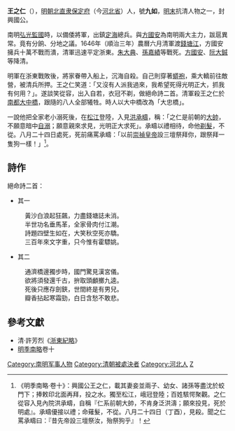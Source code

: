 '''王之仁'''（{{bd|？||1646年||catIdx=W}}），[[明朝|明朝]][[北直隶|北直隶]][[保定府|保定府]]（今[[河北省|河北省]]）人，號'''九如'''，[[明末|明末]]抗清人物之一，封興國公。

南明[[弘光|弘光]][[監國|監國]]時，以備倭將軍，出鎮[[定海|定海]]總兵。與[[方國安|方國安]]為南明兩大主力，跋扈異常。竟有分餉、分地之議。1646年（順治三年）農曆六月清軍渡[[錢塘江|錢塘江]]，方國安擁兵十萬不戰而潰，清軍迅速平定浙東。[[朱大典|朱大典]]、[[孫嘉績|孫嘉績]]等戰死。[[方國安|方國安]]、[[阮大鋮|阮大鋮]]等降清。

明軍在浙東戰敗後，將家眷帶入船上，沉海自殺。自己則穿著[[蟒袍|蟒袍]]，乘大轎前往敵營，被清兵所押。王之仁笑道：「又沒有人派我過來，我希望死得光明正大，抓我有何用？」。遂談笑從容，出入自若，衣冠不剃，做絕命詩二首。清軍殺王之仁於[[南都|南都]][[大中橋|大中橋]]，跟隨的八人全部犧牲。時人以大中橋改為「大忠橋」。

一說他把全家老小溺死後，在[[松江|松江]]登陸，入見[[洪承疇|洪承疇]]，稱：「之仁是前朝的[[大帥|大帥]]，不願意暗中[[自溺|自溺]]；願意親來求見，光明正大求死」。承疇以禮相待，命他[[剃髮|剃髮]]，不從。八月二十四日處死，死前痛罵承疇：「以前[[崇禎皇帝|崇禎皇帝]]設三壇祭拜你，跟祭拜一隻狗一樣！」<ref>《明季南略·卷十》：興國公王之仁，載其妻妾並兩子、幼女、諸孫等盡沈於蛟門下；捧敕印北面再拜，投之水。獨至松江，峨冠登陸；百姓駭愕聚觀。之仁從容入見內院洪承疇，自稱『仁系前朝大帥，不肯身泛洪濤；願來投見，死於明處』。承疇優接以禮；命薙髮，不從。八月二十四日（丁酉），見殺。聞之仁罵承疇曰：『昔先帝設三壇祭汝，殆祭狗乎』！</ref>。

==詩作==
絕命詩二首：
*其一
:黃沙白浪起狂飆，力盡錢塘誌未消。
:半世功名垂馬革，全家骨肉付江潮。
:詩題四壁生如在，大笑秋空死亦驕。
:三百年來文字重，只今惟有霍驃姚。
*其二
:通濟橋邊獨步時，國門驚見漢宮儀。
:欲將須發還千古，拚取頭顱擲九逵。
:死後只應存劍鋏，世間終是有男兒。
:瓣香拈起寒霜勁，白日含愁不敢悲。

==參考文獻==
{{reflist}}
*清·許芳烈《[[浙東紀略|浙東紀略]]》
*[[明季南略|明季南略]]卷十

{{DEFAULTSORT:W}}
[[Category:南明军事人物|Category:南明军事人物]]
[[Category:清朝被處決者|Category:清朝被處決者]]
[[Category:河北人|Category:河北人]]
[[Category:王姓|Z]]